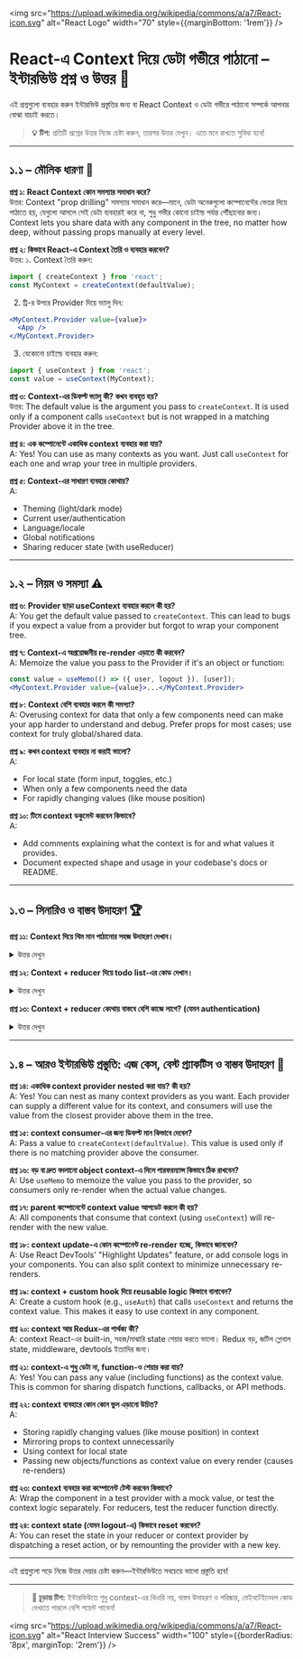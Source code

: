 
<img src="https://upload.wikimedia.org/wikipedia/commons/a/a7/React-icon.svg" alt="React Logo" width="70" style={{marginBottom: '1rem'}} />

# React-এ Context দিয়ে ডেটা গভীরে পাঠানো – ইন্টারভিউ প্রশ্ন ও উত্তর 🌳

এই প্রশ্নগুলো ব্যবহার করুন ইন্টারভিউ প্রস্তুতির জন্য বা React Context ও ডেটা গভীরে পাঠানো সম্পর্কে আপনার বোঝা যাচাই করতে।

> **💡 টিপ:** প্রতিটি প্রশ্নের উত্তর নিজে চেষ্টা করুন, তারপর উত্তর দেখুন। এতে মনে রাখতে সুবিধা হবে!

---

## ১.১ – মৌলিক ধারণা 🧩

<div style={{ background: 'rgba(0, 100, 200, 0.10)', padding: '15px', borderRadius: '5px', marginBottom: '20px', border: '1px solid rgba(0, 100, 200, 0.15)', color: 'inherit' }}>

**প্রশ্ন ১: React Context কোন সমস্যার সমাধান করে?**  
উত্তর: Context "prop drilling" সমস্যার সমাধান করে—মানে, ডেটা অনেকগুলো কম্পোনেন্টের ভেতর দিয়ে পাঠাতে হয়, যেগুলো আসলে সেই ডেটা ব্যবহারই করে না, শুধু গভীর কোনো চাইল্ড পর্যন্ত পৌঁছানোর জন্য। Context lets you share data with any component in the tree, no matter how deep, without passing props manually at every level.

**প্রশ্ন ২: কিভাবে React-এ Context তৈরি ও ব্যবহার করবেন?**  
উত্তর:
১. Context তৈরি করুন:
```jsx
import { createContext } from 'react';
const MyContext = createContext(defaultValue);
```
2. ট্রি-র উপরে Provider দিয়ে ভ্যালু দিন:
```jsx
<MyContext.Provider value={value}>
  <App />
</MyContext.Provider>
```
3. যেকোনো চাইল্ডে ব্যবহার করুন:
```jsx
import { useContext } from 'react';
const value = useContext(MyContext);
```

**প্রশ্ন ৩: Context-এর ডিফল্ট ভ্যালু কী? কখন ব্যবহৃত হয়?**  
উত্তর: The default value is the argument you pass to `createContext`. It is used only if a component calls `useContext` but is not wrapped in a matching Provider above it in the tree.

**প্রশ্ন ৪: এক কম্পোনেন্টে একাধিক context ব্যবহার করা যায়?**  
A: Yes! You can use as many contexts as you want. Just call `useContext` for each one and wrap your tree in multiple providers.

**প্রশ্ন ৫: Context-এর সাধারণ ব্যবহার কোথায়?**  
A:
- Theming (light/dark mode)
- Current user/authentication
- Language/locale
- Global notifications
- Sharing reducer state (with useReducer)

</div>

---

## ১.২ – নিয়ম ও সমস্যা ⚠️

<div style={{ background: 'rgba(230, 150, 70, 0.10)', padding: '15px', borderRadius: '5px', marginBottom: '20px', border: '1px solid rgba(230, 150, 70, 0.15)', color: 'inherit' }}>

**প্রশ্ন ৬: Provider ছাড়া useContext ব্যবহার করলে কী হয়?**  
A: You get the default value passed to `createContext`. This can lead to bugs if you expect a value from a provider but forgot to wrap your component tree.

**প্রশ্ন ৭: Context-এ অপ্রয়োজনীয় re-render এড়াতে কী করবেন?**  
A: Memoize the value you pass to the Provider if it's an object or function:
```jsx
const value = useMemo(() => ({ user, logout }), [user]);
<MyContext.Provider value={value}>...</MyContext.Provider>
```

**প্রশ্ন ৮: Context বেশি ব্যবহার করলে কী সমস্যা?**  
A: Overusing context for data that only a few components need can make your app harder to understand and debug. Prefer props for most cases; use context for truly global/shared data.

**প্রশ্ন ৯: কখন context ব্যবহার না করাই ভালো?**  
A:
- For local state (form input, toggles, etc.)
- When only a few components need the data
- For rapidly changing values (like mouse position)

**প্রশ্ন ১০: টিমে context ডকুমেন্ট করবেন কিভাবে?**  
A:
- Add comments explaining what the context is for and what values it provides.
- Document expected shape and usage in your codebase's docs or README.

</div>

---

## ১.৩ – সিনারিও ও বাস্তব উদাহরণ 🏆

<div style={{ background: 'rgba(20, 120, 220, 0.10)', padding: '20px', borderRadius: '5px', marginBottom: '20px', border: '1px solid rgba(20, 120, 220, 0.15)', color: 'inherit' }}>

**প্রশ্ন ১১: Context দিয়ে থিম মান পাঠানোর সহজ উদাহরণ দেখান।**
<details>
<summary>উত্তর দেখুন</summary>
<div>

```jsx
// ThemeContext.js
import { createContext } from 'react';
export const ThemeContext = createContext('light');

// App.js
import { ThemeContext } from './ThemeContext';
import { useState } from 'react';

function App() {
  const [theme, setTheme] = useState('light');
  return (
    <ThemeContext.Provider value={theme}>
      <Toolbar />
      <button onClick={() => setTheme(theme === 'light' ? 'dark' : 'light')}>
        Toggle Theme
      </button>
    </ThemeContext.Provider>
  );
}

// Button.js
import { useContext } from 'react';
import { ThemeContext } from './ThemeContext';

function Button() {
  const theme = useContext(ThemeContext);
  return <button className={theme}>থিম দিয়ে স্টাইলড!</button>;
}
```

</div>
</details>

**প্রশ্ন ১২: Context + reducer দিয়ে todo list-এর কোড দেখান।**
<details>
<summary>উত্তর দেখুন</summary>
<div>

```jsx
// TodoContext.js
import { createContext, useReducer, useContext } from 'react';

const TodoContext = createContext();

function todoReducer(todos, action) {
  switch (action.type) {
    case 'add':
      return [...todos, { id: Date.now(), text: action.text, done: false }];
    case 'toggle':
      return todos.map(todo =>
        todo.id === action.id ? { ...todo, done: !todo.done } : todo
      );
    case 'remove':
      return todos.filter(todo => todo.id !== action.id);
    default:
      throw new Error('Unknown action: ' + action.type);
  }
}

export function TodoProvider({ children }) {
  const [todos, dispatch] = useReducer(todoReducer, []);
  return (
    <TodoContext.Provider value={{ todos, dispatch }}>
      {children}
    </TodoContext.Provider>
  );
}

export function useTodos() {
  return useContext(TodoContext);
}
```

```jsx
// App.js
import { TodoProvider, useTodos } from './TodoContext';
import { useState } from 'react';

function AddTodo() {
  const { dispatch } = useTodos();
  const [text, setText] = useState('');
  return (
    <form onSubmit={e => {
      e.preventDefault();
      dispatch({ type: 'add', text });
      setText('');
    }}>
      <input value={text} onChange={e => setText(e.target.value)} />
      <button>Add</button>
    </form>
  );
}

function TodoList() {
  const { todos, dispatch } = useTodos();
  return (
    <ul>
      {todos.map(todo => (
        <li key={todo.id} style={{ textDecoration: todo.done ? 'line-through' : '' }}>
          {todo.text}
          <button onClick={() => dispatch({ type: 'toggle', id: todo.id })}>Toggle</button>
          <button onClick={() => dispatch({ type: 'remove', id: todo.id })}>Remove</button>
        </li>
      ))}
    </ul>
  );
}

export default function App() {
  return (
    <TodoProvider>
      <h1>Todo List</h1>
      <AddTodo />
      <TodoList />
    </TodoProvider>
  );
}
```

</div>
</details>

**প্রশ্ন ১৩: Context + reducer কোথায় বাস্তবে বেশি কাজে লাগে? (যেমন authentication)**
<details>
<summary>উত্তর দেখুন</summary>
<div>
ধরুন, authentication state (user login/logout) গ্লোবালি ম্যানেজ করতে চান:

```jsx
// AuthContext.js
import { createContext, useReducer, useContext } from 'react';

const AuthContext = createContext();

function authReducer(state, action) {
  switch (action.type) {
    case 'login':
      return { ...state, user: action.user, isLoggedIn: true };
    case 'logout':
      return { ...state, user: null, isLoggedIn: false };
    default:
      throw new Error('Unknown action: ' + action.type);
  }
}

export function AuthProvider({ children }) {
  const [state, dispatch] = useReducer(authReducer, { user: null, isLoggedIn: false });
  return (
    <AuthContext.Provider value={{ state, dispatch }}>
      {children}
    </AuthContext.Provider>
  );
}

export function useAuth() {
  return useContext(AuthContext);
}
```

```jsx
// App.js
import { AuthProvider, useAuth } from './AuthContext';

function LoginButton() {
  const { dispatch } = useAuth();
  return <button onClick={() => dispatch({ type: 'login', user: { name: 'Alice' } })}>Login</button>;
}

function LogoutButton() {
  const { dispatch } = useAuth();
  return <button onClick={() => dispatch({ type: 'logout' })}>Logout</button>;
}

function UserInfo() {
  const { state } = useAuth();
  return state.isLoggedIn ? <div>Welcome, {state.user.name}!</div> : <div>Please log in.</div>;
}

export default function App() {
  return (
    <AuthProvider>
      <UserInfo />
      <LoginButton />
      <LogoutButton />
    </AuthProvider>
  );
}
```

</div>
</details>

</div>

---

## ১.৪ – আরও ইন্টারভিউ প্রস্তুতি: এজ কেস, বেস্ট প্র্যাকটিস ও বাস্তব উদাহরণ 🧠

<div style={{ background: 'rgba(0, 180, 100, 0.10)', padding: '15px', borderRadius: '5px', marginBottom: '20px', border: '1px solid rgba(0, 180, 100, 0.15)', color: 'inherit' }}>

**প্রশ্ন ১৪: একাধিক context provider nested করা যায়? কী হয়?**  
A: Yes! You can nest as many context providers as you want. Each provider can supply a different value for its context, and consumers will use the value from the closest provider above them in the tree.

**প্রশ্ন ১৫: context consumer-এর জন্য ডিফল্ট মান কিভাবে দেবেন?**  
A: Pass a value to `createContext(defaultValue)`. This value is used only if there is no matching provider above the consumer.

**প্রশ্ন ১৬: বড় বা দ্রুত বদলানো object context-এ দিলে পারফরম্যান্স কিভাবে ঠিক রাখবেন?**  
A: Use `useMemo` to memoize the value you pass to the provider, so consumers only re-render when the actual value changes.

**প্রশ্ন ১৭: parent কম্পোনেন্টে context value আপডেট করলে কী হয়?**  
A: All components that consume that context (using `useContext`) will re-render with the new value.

**প্রশ্ন ১৮: context update-এ কোন কম্পোনেন্ট re-render হচ্ছে, কিভাবে জানবেন?**  
A: Use React DevTools' "Highlight Updates" feature, or add console logs in your components. You can also split context to minimize unnecessary re-renders.

**প্রশ্ন ১৯: context + custom hook দিয়ে reusable logic কিভাবে বানাবেন?**  
A: Create a custom hook (e.g., `useAuth`) that calls `useContext` and returns the context value. This makes it easy to use context in any component.

**প্রশ্ন ২০: context আর Redux-এর পার্থক্য কী?**  
A: context React-এর built-in, সহজ/মাঝারি state শেয়ার করতে ভালো। Redux বড়, জটিল গ্লোবাল state, middleware, devtools ইত্যাদির জন্য।

**প্রশ্ন ২১: context-এ শুধু ডেটা না, function-ও শেয়ার করা যায়?**  
A: Yes! You can pass any value (including functions) as the context value. This is common for sharing dispatch functions, callbacks, or API methods.

**প্রশ্ন ২২: context ব্যবহারে কোন কোন ভুল এড়ানো উচিত?**  
A:
- Storing rapidly changing values (like mouse position) in context
- Mirroring props to context unnecessarily
- Using context for local state
- Passing new objects/functions as context value on every render (causes re-renders)

**প্রশ্ন ২৩: context ব্যবহার করা কম্পোনেন্ট টেস্ট করবেন কিভাবে?**  
A: Wrap the component in a test provider with a mock value, or test the context logic separately. For reducers, test the reducer function directly.

**প্রশ্ন ২৪: context state (যেমন logout-এ) কিভাবে reset করবেন?**  
A: You can reset the state in your reducer or context provider by dispatching a reset action, or by remounting the provider with a new key.

</div>

---

<Callout type="info">এই প্রশ্নগুলো পড়ে নিজে উত্তর দেয়ার চেষ্টা করুন—ইন্টারভিউতে সবচেয়ে ভালো প্রস্তুতি হবে!</Callout>

---

> **🚀 চূড়ান্ত টিপ:** ইন্টারভিউতে শুধু context-এর থিওরি নয়, বাস্তব উদাহরণ ও পরিষ্কার, মেইনটেইনেবল কোড দেখাতে পারলে বেশি পয়েন্ট পাবেন!

<img src="https://upload.wikimedia.org/wikipedia/commons/a/a7/React-icon.svg" alt="React Interview Success" width="100" style={{borderRadius: '8px', marginTop: '2rem'}} />
